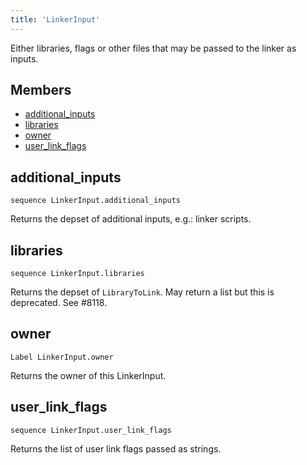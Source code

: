 ```yaml
---
title: 'LinkerInput'
---
```



Either libraries, flags or other files that may be passed to the linker as inputs.

## Members

* [additional\_inputs](#additional_inputs)
* [libraries](#libraries)
* [owner](#owner)
* [user\_link\_flags](#user_link_flags)

## additional\_inputs

```
sequence LinkerInput.additional_inputs
```

Returns the depset of additional inputs, e.g.: linker scripts.

## libraries

```
sequence LinkerInput.libraries
```

Returns the depset of `LibraryToLink`. May return a list but this is deprecated. See #8118.

## owner

```
Label LinkerInput.owner
```

Returns the owner of this LinkerInput.

## user\_link\_flags

```
sequence LinkerInput.user_link_flags
```

Returns the list of user link flags passed as strings.
